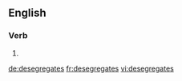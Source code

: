 
==English==

===Verb===
{{head|en|verb form}}

# {{en-third-person singular of|desegregate}}

[[de:desegregates]]
[[fr:desegregates]]
[[vi:desegregates]]